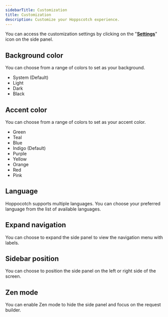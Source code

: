 ```yaml
---
sidebarTitle: Customization
title: Customization
description: Customize your Hoppscotch experience.
---
```


You can access the customization settings by clicking on the "[**Settings**](https://hoppscotch.io/settings)" icon on the side panel.

## Background color

You can choose from a range of colors to set as your background.

- System (Default)
- Light
- Dark
- Black

## Accent color

You can choose from a range of colors to set as your accent color.

- Green
- Teal
- Blue
- Indigo (Default)
- Purple
- Yellow
- Orange
- Red
- Pink

## Language

Hoppocotch supports multiple languages. You can choose your preferred language from the list of available languages.

## Expand navigation

You can choose to expand the side panel to view the navigation menu with labels.

## Sidebar position

You can choose to position the side panel on the left or right side of the screen.

## Zen mode

You can enable Zen mode to hide the side panel and focus on the request builder.
